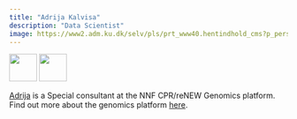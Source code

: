 ```yaml
---
title: "Adrija Kalvisa"
description: "Data Scientist"
image: https://www2.adm.ku.dk/selv/pls/prt_www40.hentindhold_cms?p_personid=645384
---
```


[![](LinkedIN.png){width=50}](https://www.linkedin.com/in/adrija-kalvisa/)   [![](Github_black.png){width=50}](https://github.com/AdrijaK)

[Adrija](https://renew.ku.dk/people/?id=645384&vis=medarbejder) is a Special consultant at the NNF CPR/reNEW Genomics platform. Find out more about the genomics platform [here](https://www.cpr.ku.dk/research/facilities/genomics/). 
